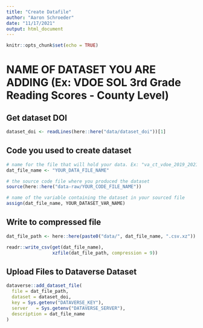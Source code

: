 ```yaml
---
title: "Create Datafile"
author: "Aaron Schroeder"
date: "11/17/2021"
output: html_document
---
```


```r
knitr::opts_chunk$set(echo = TRUE)
```

# NAME OF DATASET YOU ARE ADDING (Ex: VDOE SOL 3rd Grade Reading Scores - County Level) 

## Get dataset DOI

```r
dataset_doi <- readLines(here::here("data/dataset_doi"))[1]
```

## Code you used to create dataset

```r
# name for the file that will hold your data. Ex: "va_ct_vdoe_2019_2021_3rd_grade_mean_median_read_score"
dat_file_name <- "YOUR_DATA_FILE_NAME"  

# the source code file where you produced the dataset
source(here::here("data-raw/YOUR_CODE_FILE_NAME"))  

# name of the variable containing the dataset in your sourced file
assign(dat_file_name, YOUR_DATASET_VAR_NAME) 
```

## Write to compressed file

```r
dat_file_path <- here::here(paste0("data/", dat_file_name, ".csv.xz"))

readr::write_csv(get(dat_file_name),
                 xzfile(dat_file_path, compression = 9))
```

## Upload Files to Dataverse Dataset

```r
dataverse::add_dataset_file(
  file = dat_file_path,
  dataset = dataset_doi,
  key = Sys.getenv("DATAVERSE_KEY"),
  server   = Sys.getenv("DATAVERSE_SERVER"),
  description = dat_file_name
)
```
